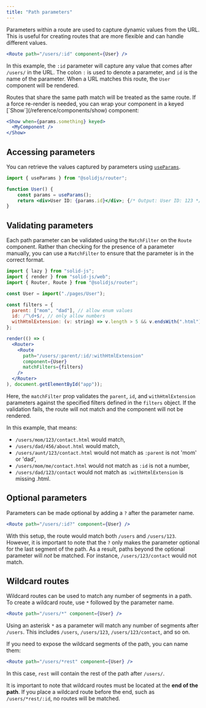 ```yaml
---
title: "Path parameters"
---
```


Parameters within a route are used to capture dynamic values from the URL. 
This is useful for creating routes that are more flexible and can handle different values.

```jsx
<Route path="/users/:id" component={User} />

```

In this example, the `:id` parameter will capture any value that comes after `/users/` in the URL.
The colon `:` is used to denote a parameter, and `id` is the name of the parameter.
When a URL matches this route, the `User` component will be rendered.

<Callout title="Animations & Transitions">
Routes that share the same path match will be treated as the same route.
If a force re-render is needed, you can wrap your component in a keyed [`Show`](/reference/components/show) component:

```jsx
<Show when={params.something} keyed>
  <MyComponent />
</Show>

```

</Callout>

## Accessing parameters

You can retrieve the values captured by parameters using [`useParams`](/solid-router/reference/primitives/use-params).

```jsx frame="terminal" title="http://localhost:3000/users/123"
import { useParams } from "@solidjs/router";

function User() {
    const params = useParams();
    return <div>User ID: {params.id}</div>; {/* Output: User ID: 123 */}
}

```

## Validating parameters

Each path parameter can be validated using the `MatchFilter` on the `Route` component.
Rather than checking for the presence of a parameter manually, you can use a `MatchFilter` to ensure that the parameter is in the correct format.

```jsx
import { lazy } from "solid-js";
import { render } from "solid-js/web";
import { Router, Route } from "@solidjs/router";

const User = import("./pages/User");

const filters = {
  parent: ["mom", "dad"], // allow enum values
  id: /^\d+$/, // only allow numbers
  withHtmlExtension: (v: string) => v.length > 5 && v.endsWith(".html"), // we want an `*.html` extension
};

render(() => (
  <Router>
    <Route
      path="/users/:parent/:id/:withHtmlExtension"
      component={User}
      matchFilters={filters}
    />
  </Router>
), document.getElementById("app"));

```

Here, the `matchFilter` prop validates the `parent`, `id`, and `withHtmlExtension` parameters against the specified filters defined in the `filters` object.
If the validation fails, the route will not match and the component will not be rendered.

In this example, that means:
- `/users/mom/123/contact.html` would match,
- `/users/dad/456/about.html` would match,
- `/users/aunt/123/contact.html` would not match as `:parent` is not 'mom' or 'dad',
- `/users/mom/me/contact.html` would not match as `:id` is not a number,
- `/users/dad/123/contact` would not match as `:withHtmlExtension` is missing .html.

## Optional parameters

Parameters can be made optional by adding a `?` after the parameter name.

```jsx
<Route path="/users/:id?" component={User} />

```

With this setup, the route would match both `/users` and `/users/123`.
However, it is important to note that the `?` only makes the parameter optional for the last segment of the path.
As a result, paths beyond the optional parameter will _not_ be matched.
For instance, `/users/123/contact` would not match.

## Wildcard routes

Wildcard routes can be used to match any number of segments in a path.
To create a wildcard route, use `*` followed by the parameter name.

```jsx
<Route path="/users/*" component={User} />

```

Using an asterisk `*` as a parameter will match any number of segments after `/users`.
This includes `/users`, `/users/123`, `/users/123/contact`, and so on.

If you need to expose the wildcard segments of the path, you can name them:

```jsx
<Route path="/users/*rest" component={User} />

```

In this case, `rest` will contain the rest of the path after `/users/`.

It is important to note that wildcard routes must be located at the **end of the path**.
If you place a wildcard route before the end, such as `/users/*rest/:id`, no routes will be matched.